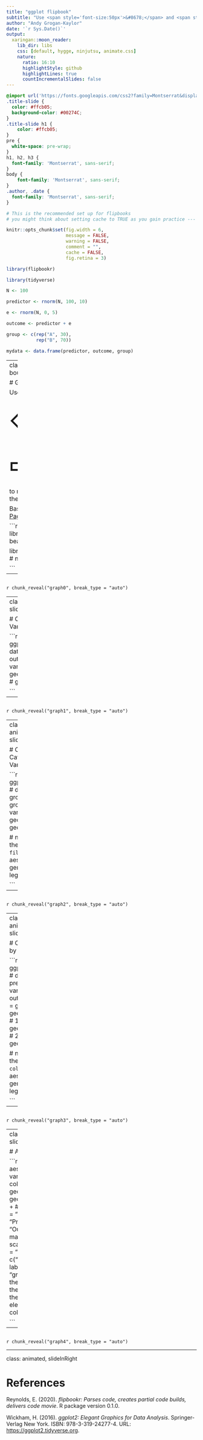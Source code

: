 ```yaml
---
title: "ggplot flipbook"
subtitle: "Use <span style='font-size:50px'>&#8678;</span> and <span style='font-size:50px'>&#8680;</span> to navigate."
author: "Andy Grogan-Kaylor"
date: '`r Sys.Date()`'
output:
  xaringan::moon_reader:
    lib_dir: libs
    css: [default, hygge, ninjutsu, animate.css]
    nature:
      ratio: 16:10
      highlightStyle: github
      highlightLines: true
      countIncrementalSlides: false
---
```


```css

@import url('https://fonts.googleapis.com/css2?family=Montserrat&display=swap');
.title-slide { 
  color: #ffcb05;
  background-color: #00274C; 
}
.title-slide h1 {
    color: #ffcb05;
}
pre {
  white-space: pre-wrap;
}
h1, h2, h3 {
  font-family: 'Montserrat', sans-serif;
}
body { 
    font-family: 'Montserrat', sans-serif;
}
.author, .date {
  font-family: 'Montserrat', sans-serif;
}

```

```r

# This is the recommended set up for flipbooks
# you might think about setting cache to TRUE as you gain practice --- building flipbooks from scracth can be time consuming

knitr::opts_chunk$set(fig.width = 6, 
                      message = FALSE, 
                      warning = FALSE, 
                      comment = "", 
                      cache = FALSE, 
                      fig.retina = 3)

library(flipbookr)

library(tidyverse)

```

```r

N <- 100

predictor <- rnorm(N, 100, 10)

e <- rnorm(N, 0, 5)

outcome <- predictor + e

group <- c(rep("A", 30),
           rep("B", 70))

mydata <- data.frame(predictor, outcome, group)

```

---
class: animated, bounceInDown

# Get Started

Use the <span style="font-size:100px">&#8678;</span> and <span style="font-size:100px">&#8680;</span> keys to move through the presentation.

Based upon [2 Page ggplot](https://agrogan1.github.io/R/two-page-ggplot2/two-page-ggplot2.pdf)

```r

library(ggplot2) # beautiful graphs

library(ggthemes) # nice themes 

```

---

```r
```

`r chunk_reveal("graph0", break_type = "auto")`

---
class: animated, slideInRight

# One Continuous Variable

```r

ggplot(mydata, # data
       aes(x = outcome)) + # variable
  geom_histogram() # geometry

```

---

```r
```

`r chunk_reveal("graph1", break_type = "auto")`

---
class: animated, slideInRight

# One Categorical Variable

```r

ggplot(mydata, # data 
       aes(x = group,
           fill = group)) + # variable
  geom_bar() # geometry

# notice how the use of 
# `fill` in the aesthetic
# generates a legend

```

---

```r
```

`r chunk_reveal("graph2", break_type = "auto")`

---
class: animated, slideInRight

# Continuous by Continuous

```r

ggplot(mydata, # data
       aes(x = predictor, # variables
           y = outcome, 
           color = group)) + 
  geom_point() + # 1st geometry
  geom_smooth() # 2nd geometry

# notice how the use of 
# `color` in the aesthetic 
# generates a legend

```

---

```r
```

`r chunk_reveal("graph3", break_type = "auto")`

---
class: animated, slideInRight

# Add Some Options

```r

ggplot(mydata, # data
       aes(x = predictor, # variables
           y = outcome,
           color = group)) + 
  geom_point() + # 1st geometry
  geom_smooth() + # 2nd geometry
  labs(title = "My Title", # title
       x = "Predictor", # x title
       y = "Outcome") + # y title
  # manual colors
  scale_colour_manual(name = "Group", 
                      values = 
                        c("#FF0099", 
                          "#0099FF"),  
                      labels = 
                        c("group1", 
                          "group2")) +
  theme_minimal() + # theme
  # add to theme
  theme(plot.title = 
          element_text(size = 20, 
                       color = "#0099FF")) 

```

---

```r
```

`r chunk_reveal("graph4", break_type = "auto")`

---
class: animated, slideInRight

# References

Reynolds, E. (2020). _flipbookr: Parses code, creates
partial code builds, delivers code movie_. R package
version 0.1.0.

Wickham, H. (2016). _ggplot2: Elegant Graphics for Data
Analysis_. Springer-Verlag New York. ISBN:
978-3-319-24277-4. URL:
[https://ggplot2.tidyverse.org](https://ggplot2.tidyverse.org).


